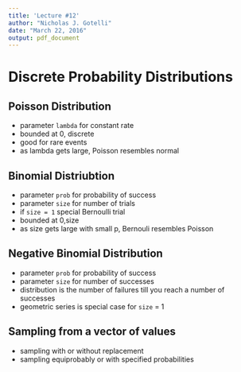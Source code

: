 ```yaml
---
title: 'Lecture #12'
author: "Nicholas J. Gotelli"
date: "March 22, 2016"
output: pdf_document
---
```


# Discrete Probability Distributions

## Poisson Distribution

- parameter `lambda` for constant rate
- bounded at 0, discrete
- good for rare events
- as lambda gets large, Poisson resembles normal

## Binomial Distriubtion

- parameter `prob` for probability of success
- parameter `size` for number of trials
- if `size = 1` special Bernoulli trial
- bounded at 0,size
- as size gets large with small p, Bernouli resembles Poisson

## Negative Binomial Distribution

- parameter `prob` for probability of success
- parameter `size` for number of successes
- distribution is the number of failures till you reach a number of successes
- geometric series is special case for `size` = 1

## Sampling from a vector of values
- sampling with or without replacement
- sampling equiprobably or with specified probabilities
